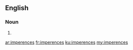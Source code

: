 ==English==

===Noun===
{{head|en|plural}}

# {{plural of|imperence|lang=en}}

[[ar:imperences]]
[[fr:imperences]]
[[ku:imperences]]
[[my:imperences]]